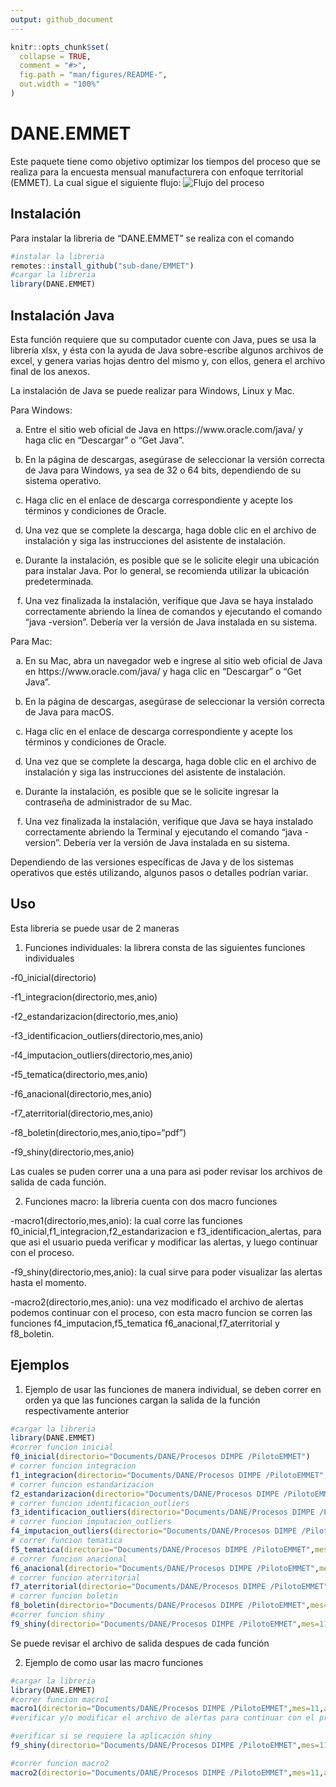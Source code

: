 ```yaml
---
output: github_document
---
```


<!-- README.md is generated from README.Rmd. Please edit that file -->

```r
knitr::opts_chunk$set(
  collapse = TRUE,
  comment = "#>",
  fig.path = "man/figures/README-",
  out.width = "100%"
)
```

# DANE.EMMET

<!-- badges: start -->
<!-- badges: end -->

Este paquete tiene como objetivo optimizar los tiempos del proceso que se realiza para la encuesta mensual manufacturera con enfoque territorial (EMMET). La cual sigue el siguiente flujo:
![Flujo del proceso](imagenes/flujo.jpeg)

## Instalación

Para instalar la libreria de "DANE.EMMET" se realiza con el comando
```r
#instalar la libreria
remotes::install_github("sub-dane/EMMET")
#cargar la libreria
library(DANE.EMMET)
```

## Instalación Java

Esta función requiere que su computador cuente con Java, pues se usa la librería xlsx, y ésta con la ayuda de Java sobre-escribe algunos archivos de excel, y genera varias hojas dentro del mismo y, con ellos, genera el archivo final de los anexos.

La instalación de Java se puede realizar para Windows, Linux y Mac.

  Para Windows:

  a. Entre el sitio web oficial de Java en https://www.oracle.com/java/ y haga clic en "Descargar" o "Get Java".

  b. En la página de descargas, asegúrase de seleccionar la versión correcta de Java para Windows, ya sea de 32 o 64 bits, dependiendo de su sistema operativo.

  c. Haga clic en el enlace de descarga correspondiente y acepte los términos y condiciones de Oracle.

  d. Una vez que se complete la descarga, haga doble clic en el archivo de instalación y siga las instrucciones del asistente de instalación.

  e. Durante la instalación, es posible que se le solicite elegir una ubicación para instalar Java. Por lo general, se recomienda utilizar la ubicación predeterminada.

  f. Una vez finalizada la instalación, verifique que Java se haya instalado correctamente abriendo la línea de comandos y ejecutando el comando "java -version". Debería ver la versión de Java instalada en su sistema.

  Para Mac:

  a. En su Mac, abra un navegador web e ingrese al sitio web oficial de Java en https://www.oracle.com/java/ y haga clic en "Descargar" o "Get Java".

  b. En la página de descargas, asegúrase de seleccionar la versión correcta de Java para macOS.

  c. Haga clic en el enlace de descarga correspondiente y acepte los términos y condiciones de Oracle.

  d. Una vez que se complete la descarga, haga doble clic en el archivo de instalación y siga las instrucciones del asistente de instalación.

  e. Durante la instalación, es posible que se le solicite ingresar la contraseña de administrador de su Mac.

  f. Una vez finalizada la instalación, verifique que Java se haya instalado correctamente abriendo la Terminal y ejecutando el comando "java -version". Debería ver la versión de Java instalada en su sistema.

Dependiendo de las versiones específicas de Java y de los sistemas operativos que estés utilizando, algunos pasos o detalles podrían variar.

## Uso

Esta libreria se puede usar de 2 maneras

1. Funciones individuales: la librera consta de las siguientes funciones individuales

-f0_inicial(directorio)

-f1_integracion(directorio,mes,anio)

-f2_estandarizacion(directorio,mes,anio)

-f3_identificacion_outliers(directorio,mes,anio)

-f4_imputacion_outliers(directorio,mes,anio)

-f5_tematica(directorio,mes,anio)

-f6_anacional(directorio,mes,anio)

-f7_aterritorial(directorio,mes,anio)

-f8_boletin(directorio,mes,anio,tipo="pdf")

-f9_shiny(directorio,mes,anio)

Las cuales se puden correr una a una para asi poder revisar los archivos de salida de cada función.

2. Funciones macro: la libreria cuenta con dos macro funciones

-macro1(directorio,mes,anio): la cual corre las funciones f0_inicial,f1_integracion,f2_estandarizacion e f3_identificacion_alertas, para que asi el usuario pueda verificar y modificar las alertas, y luego continuar con el proceso.

-f9_shiny(directorio,mes,anio): la cual sirve para poder visualizar las alertas hasta el momento.

-macro2(directorio,mes,anio): una vez modificado el archivo de alertas podemos continuar con el proceso, con esta macro funcion se corren las funciones f4_imputacion,f5_tematica f6_anacional,f7_aterritorial y f8_boletin.

## Ejemplos

1. Ejemplo de usar las funciones de manera individual, se deben correr en orden ya que las funciones cargan la salida de la función respectivamente anterior

```r
#cargar la libreria
library(DANE.EMMET)
#correr funcion inicial
f0_inicial(directorio="Documents/DANE/Procesos DIMPE /PilotoEMMET")
# correr funcion integracion
f1_integracion(directorio="Documents/DANE/Procesos DIMPE /PilotoEMMET",mes=11,anio=2022)
# correr funcion estandarizacion
f2_estandarizacion(directorio="Documents/DANE/Procesos DIMPE /PilotoEMMET",mes=11,anio=2022)
# correr funcion identificacion_outliers
f3_identificacion_outliers(directorio="Documents/DANE/Procesos DIMPE /PilotoEMMET",mes=11,anio=2022)
# correr funcion imputacion_outliers
f4_imputacion_outliers(directorio="Documents/DANE/Procesos DIMPE /PilotoEMMET",mes=11,anio=2022)
# correr funcion tematica
f5_tematica(directorio="Documents/DANE/Procesos DIMPE /PilotoEMMET",mes=11,anio=2022)
# correr funcion anacional
f6_anacional(directorio="Documents/DANE/Procesos DIMPE /PilotoEMMET",mes=11,anio=2022)
# correr funcion aterritorial
f7_aterritorial(directorio="Documents/DANE/Procesos DIMPE /PilotoEMMET",mes=11,anio=2022)
# correr funcion boletin
f8_boletin(directorio="Documents/DANE/Procesos DIMPE /PilotoEMMET",mes=11,anio=2022,tipo="word")
#correr funcion shiny
f9_shiny(directorio="Documents/DANE/Procesos DIMPE /PilotoEMMET",mes=11,anio=2022)


```

Se puede revisar el archivo de salida despues de cada función

2. Ejemplo de como usar las macro funciones

```r
#cargar la libreria
library(DANE.EMMET)
#correr funcion macro1
macro1(directorio="Documents/DANE/Procesos DIMPE /PilotoEMMET",mes=11,anio=2022)
#verificar y/o modificar el archivo de alertas para continuar con el proceso

#verificar si se requiere la aplicación shiny
f9_shiny(directorio="Documents/DANE/Procesos DIMPE /PilotoEMMET",mes=11,anio=2022)

#correr funcion macro2
macro2(directorio="Documents/DANE/Procesos DIMPE /PilotoEMMET",mes=11,anio=2022,tipo="pdf")
```

